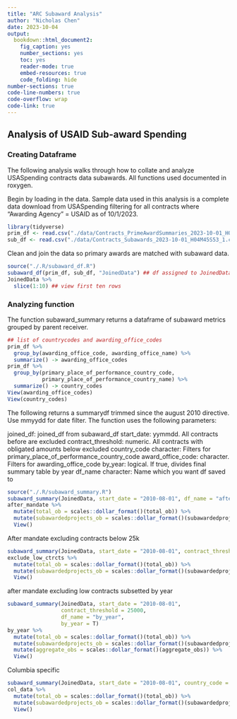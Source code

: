 ```yaml
---
title: "ARC Subaward Analysis"
author: "Nicholas Chen"
date: 2023-10-04
output: 
  bookdown::html_document2:
    fig_caption: yes
    number_sections: yes
    toc: yes
    reader-mode: true
    embed-resources: true
    code_folding: hide
number-sections: true
code-line-numbers: true
code-overflow: wrap
code-link: true
---
```


## Analysis of USAID Sub-award Spending

### Creating Dataframe

The following analysis walks through how to collate and analyze USASpending 
contracts data subawards. All functions used documented in roxygen.

Begin by loading in the data. Sample data used in this analysis is a complete 
data download from USASpending filtering for all contracts where 
"Awarding Agency" = USAID as of 10/1/2023.

```r
library(tidyverse)
prim_df <- read.csv("./data/Contracts_PrimeAwardSummaries_2023-10-01_H04M40S14_1.csv")
sub_df <- read.csv("./data/Contracts_Subawards_2023-10-01_H04M45S53_1.csv")
```


Clean and join the data so primary awards are matched with subaward data.
```r
source("./.R/subaward_df.R")
subaward_df(prim_df, sub_df, "JoinedData") ## df assigned to JoinedData
JoinedData %>%
  slice(1:10) ## view first ten rows
```
### Analyzing function

The function subaward_summary returns a dataframe of subaward metrics grouped 
by parent receiver.

```r
## list of countrycodes and awarding_office_codes
prim_df %>%
  group_by(awarding_office_code, awarding_office_name) %>%
  summarize() -> awarding_office_codes
prim_df %>%
  group_by(primary_place_of_performance_country_code, 
           primary_place_of_performance_country_name) %>%
  summarize() -> country_codes
View(awarding_office_codes)
View(country_codes)
```


The following returns a summarydf trimmed since the august 2010 directive.  Use
mmyydd for date filter.  The function uses the following parameters:

joined_df: joined_df from subaward_df
start_date: yymmdd.  All contracts before are excluded
contract_threshold: numeric.  All contracts with obligated amounts below excluded
country_code character: Filters for primary_place_of_performance_country_code
award_office_code: character. Filters for awarding_office_code
by_year: logical. If true, divides final summary table by year
df_name character: Name which you want df saved to

```r
source("./.R/subaward_summary.R")
subaward_summary(JoinedData, start_date = "2010-08-01", df_name = "after_mandate")
after_mandate %>%
  mutate(total_ob = scales::dollar_format()(total_ob)) %>%
  mutate(subawardedprojects_ob = scales::dollar_format()(subawardedprojects_ob)) %>%
  View()
```

After mandate excluding contracts below 25k

```r
subaward_summary(JoinedData, start_date = "2010-08-01", contract_threshold = 25000, df_name = "exclude_low_ctrcts")
exclude_low_ctrcts %>%
  mutate(total_ob = scales::dollar_format()(total_ob)) %>%
  mutate(subawardedprojects_ob = scales::dollar_format()(subawardedprojects_ob)) %>%
  View()
```


after mandate excluding low contracts subsetted by year

```r
subaward_summary(JoinedData, start_date = "2010-08-01", 
                 contract_threshold = 25000, 
                 df_name = "by_year",
                 by_year = T)
by_year %>%
  mutate(total_ob = scales::dollar_format()(total_ob)) %>%
  mutate(subawardedprojects_ob = scales::dollar_format()(subawardedprojects_ob)) %>%
  mutate(aggregate_obs = scales::dollar_format()(aggregate_obs)) %>%
  View()
```

Columbia specific

```r
subaward_summary(JoinedData, start_date = "2010-08-01", country_code = "COL", df_name = "col_data")
col_data %>%
  mutate(total_ob = scales::dollar_format()(total_ob)) %>%
  mutate(subawardedprojects_ob = scales::dollar_format()(subawardedprojects_ob)) %>%
  View()
```

